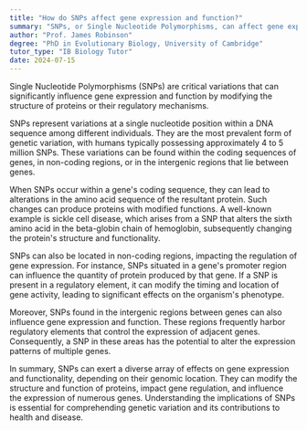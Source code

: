 ```yaml
---
title: "How do SNPs affect gene expression and function?"
summary: "SNPs, or Single Nucleotide Polymorphisms, can affect gene expression and function by altering the structure of a protein or its regulation."
author: "Prof. James Robinson"
degree: "PhD in Evolutionary Biology, University of Cambridge"
tutor_type: "IB Biology Tutor"
date: 2024-07-15
---
```


Single Nucleotide Polymorphisms (SNPs) are critical variations that can significantly influence gene expression and function by modifying the structure of proteins or their regulatory mechanisms.

SNPs represent variations at a single nucleotide position within a DNA sequence among different individuals. They are the most prevalent form of genetic variation, with humans typically possessing approximately $4$ to $5$ million SNPs. These variations can be found within the coding sequences of genes, in non-coding regions, or in the intergenic regions that lie between genes.

When SNPs occur within a gene's coding sequence, they can lead to alterations in the amino acid sequence of the resultant protein. Such changes can produce proteins with modified functions. A well-known example is sickle cell disease, which arises from a SNP that alters the sixth amino acid in the beta-globin chain of hemoglobin, subsequently changing the protein's structure and functionality.

SNPs can also be located in non-coding regions, impacting the regulation of gene expression. For instance, SNPs situated in a gene's promoter region can influence the quantity of protein produced by that gene. If a SNP is present in a regulatory element, it can modify the timing and location of gene activity, leading to significant effects on the organism's phenotype.

Moreover, SNPs found in the intergenic regions between genes can also influence gene expression and function. These regions frequently harbor regulatory elements that control the expression of adjacent genes. Consequently, a SNP in these areas has the potential to alter the expression patterns of multiple genes.

In summary, SNPs can exert a diverse array of effects on gene expression and functionality, depending on their genomic location. They can modify the structure and function of proteins, impact gene regulation, and influence the expression of numerous genes. Understanding the implications of SNPs is essential for comprehending genetic variation and its contributions to health and disease.
    